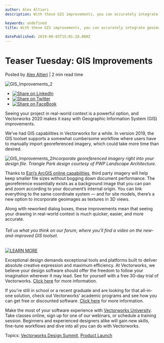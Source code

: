 ```yaml
---
author: Alex Altieri
description: With these GIS improvements, you can accurately integrate geoimagery with your project to see drawings in real-world context. 

keywords: undefined
title: With these GIS improvements, you can accurately integrate geoimagery with your project to see drawings in real-world context. 
 
datePublished: 2019-09-03T15:01:28.000Z
---
```

  

# Teaser Tuesday: GIS Improvements

 Posted by [Alex Altieri](https://blog.vectorworks.net/author/alex-altieri) | 2 min read time 

![GIS_Improvements_2](https://blog.vectorworks.net/hubfs/Blog%20Images/190906_Teaser%20Tuesday/GIS_Improvements_2.jpg) 

* [![Share on LinkedIn](https://2659751.fs1.hubspotusercontent-na1.net/hubfs/2659751/michaelDemo/share-LI.png)](http://www.linkedin.com/shareArticle?mini=true&url=https%3A%2F%2Fblog.vectorworks.net%2Fteaser-tuesday-gis-improvements)
* [![Share on Twitter](https://2659751.fs1.hubspotusercontent-na1.net/hubfs/2659751/michaelDemo/share-TW.png)](https://www.twitter.com/share?text=Teaser%20Tuesday:%20GIS%20Improvements&url=https%3A%2F%2Fblog.vectorworks.net%2Fteaser-tuesday-gis-improvements&via=PMGTweets)
* [![Share on FaceBook](https://2659751.fs1.hubspotusercontent-na1.net/hubfs/2659751/michaelDemo/share-FB.png)](https://www.facebook.com/sharer/sharer.php?u=https%3A%2F%2Fblog.vectorworks.net%2Fteaser-tuesday-gis-improvements)

Seeing your project in real-world context is a powerful option, and Vectorworks 2020 makes it easy with Geographic Information System (GIS) improvements.

We’ve had GIS capabilities in Vectorworks for a while. In version 2019, the GIS toolset supports a somewhat cumbersome workflow where users have to manually import georeferenced imagery, which could take more time than desired. 

![GIS_Improvements_2](https://blog.vectorworks.net/hs-fs/hubfs/Blog%20Images/190906_Teaser%20Tuesday/GIS_Improvements_2.jpg?width=1440&name=GIS_Improvements_2.jpg)_Incorporate georeferenced imagery right into your design file._ _Triangle Park design courtesy of PWP Landscape Architecture._

Thanks to [Esri’s ArcGIS online capabilities](https://www.esri.com/en-us/arcgis/about-arcgis/overview), third party imagery will help keep smaller file sizes without bogging down document performance. The georeference essentially exists as a background image that you can pan and zoom according to your document’s internal origin. You can link everything to the same coordinate system — and for site models, there’s a new option to incorporate geoimages as textures in 3D views.

Along with reworked dialog boxes, these improvements mean that seeing your drawing in real-world context is much quicker, easier, and more accurate.

###### Tell us what you think on our forum, where you’ll find a video on the new-and-improved GIS toolset.

[![LEARN MORE](https://no-cache.hubspot.com/cta/default/3018241/c299aef2-09ae-4732-b6a3-daea5f132ec6.png)](https://cta-redirect.hubspot.com/cta/redirect/3018241/c299aef2-09ae-4732-b6a3-daea5f132ec6) 

Exceptional design demands exceptional tools and platforms built to deliver absolute creative expression and maximum efficiency. At Vectorworks, we believe your design software should offer the freedom to follow your imagination wherever it may lead. See for yourself with a free 30-day trial of Vectorworks. [Click here](https://www.vectorworks.net/trial/form) for more information.

If you're still in school or a recent graduate and are looking for that all-in-one solution, check out Vectorworks' academic programs and see how you can get free or discounted software. [Click here](https://www.vectorworks.net/en-US/education) for more information.

Make the most of your software experience with [Vectorworks University](https://university.vectorworks.net/). Take classes online, sign up for one of our webinars, or schedule a training session. Beginners and experienced designers alike will gain new skills, fine-tune workflows and dive into all you can do with Vectorworks.

 Topics: [Vectorworks Design Summit](https://blog.vectorworks.net/topic/vectorworks-design-summit), [Product Launch](https://blog.vectorworks.net/topic/product-launch) 

  